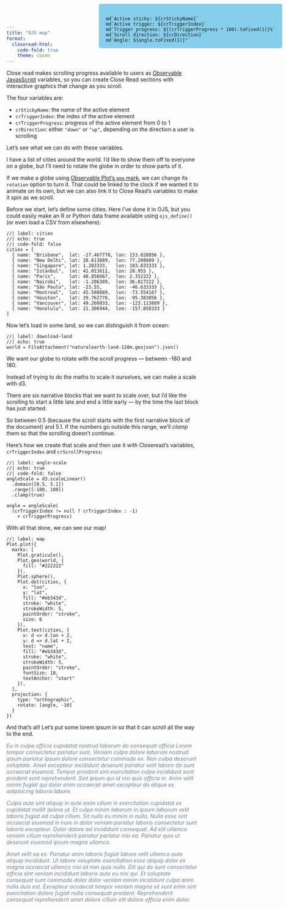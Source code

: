```yaml
---
title: "OJS map"
format:
  closeread-html:
    code-fold: true
    theme: cosmo
---
```


Close read makes scrolling progress available to users as [Observable JavasScript](https://quarto.org/docs/interactive/ojs) variables, so you can create Close Read sections with interactive graphics that change as you scroll.

The four variables are:

- `crStickyName`: the name of the active element
- `crTriggerIndex`: the index of the active element
- `crTriggerProgress`: progress of the active element from 0 to 1
- `crDirection`: either `"down"` or `"up"`, depending on the direction a user is scrolling

Let's see what we can do with these variables.

I have a list of cities around the world. I'd like to show them off to everyone on a globe, but I'll need to rotate the globe in order to show parts of it.

If we make a globe using [Observable Plot's `geo` mark](https://observablehq.com/@observablehq/plot-projections?collection=@observablehq/plot), we can change its `rotation` option to turn it. That could be linked to the clock if we wanted it to animate on its own, but we can also link it to Close Read's variables to make it spin as we scroll.

Before we start, let's define some cities. Here I've done it in OJS, but you could easily make an R or Python data frame available using `ojs_define()` (or even load a CSV from elsewhere):

```ojs
//| label: cities
//| echo: true
//| code-fold: false
cities = [
  { name: "Brisbane",  lat: -27.467778, lon: 153.028056 },
  { name: "New Delhi", lat: 28.613889,  lon: 77.208889 },
  { name: "Singapore", lat: 1.283333,   lon: 103.833333 },
  { name: "Istanbul",  lat: 41.013611,  lon: 28.955 },
  { name: "Paris",     lat: 48.856667,  lon: 2.352222 },
  { name: "Nairobi",   lat: -1.286389,  lon: 36.817222 },
  { name: "São Paulo", lat: -23.55,     lon: -46.633333 },
  { name: "Montreal",  lat: 45.508889,  lon: -73.554167 },
  { name: "Houston",   lat: 29.762778,  lon: -95.383056 },
  { name: "Vancouver", lat: 49.260833,  lon: -123.113889 },
  { name: "Honolulu",  lat: 21.306944,  lom: -157.858333 }
]
```

Now let's load in some land, so we can distinguish it from ocean:

```ojs
//| label: download-land
//| echo: true
world = FileAttachment("naturalearth-land-110m.geojson").json()
```

::::{.cr-layout}

:::{focus-on="map"}
We want our globe to rotate with the scroll progress — between -180 and 180.  
:::

:::{focus-on="map"}
Instead of trying to do the maths to scale it ourselves, we can make a scale with d3.
:::

:::{focus-on="map"}
There are six narrative blocks that we want to scale over, but I'd like the scrolling to start a little late and end a little early — by the time the last block has just started.
:::

:::{focus-on="map"}
So between 0.5 (because the scroll starts with the first narrative block of the document) and 5.1. If the numbers go outside this range, we'll _clamp_ them so that the scrolling doesn't continue.
:::

:::{focus-on="map"}
Here's how we create that scale and then use it with Closeread's variables, `crTriggerIndex` and `crScrollProgress`:
  
```ojs
//| label: angle-scale
//| echo: true
//| code-fold: false
angleScale = d3.scaleLinear()
  .domain([0.5, 5.1])
  .range([-180, 180])
  .clamp(true)

angle = angleScale(
  (crTriggerIndex != null ? crTriggerIndex : -1)
    + crTriggerProgress)
```
:::

:::{focus-on="map"}
With all that done, we can see our map!
:::

:::{#cr-map}

```ojs
//| label: map
Plot.plot({
  marks: [
    Plot.graticule(),
    Plot.geo(world, {
      fill: "#222222"
    }),
    Plot.sphere(),
    Plot.dot(cities, {
      x: "lon",
      y: "lat",
      fill: "#eb343d",
      stroke: "white",
      strokeWidth: 5,
      paintOrder: "stroke",
      size: 6
    }),
    Plot.text(cities, {
      x: d => d.lon + 2,
      y: d => d.lat + 2,
      text: "name",
      fill: "#eb343d",
      stroke: "white",
      strokeWidth: 5,
      paintOrder: "stroke",
      fontSize: 18,
      textAnchor: "start"
    }),
  ],
  projection: {
    type: "orthographic",
    rotate: [angle, -10]
  }
})
```

:::

::::

:::{.counter style="position: fixed; top: 10px; right: 10px; background-color: skyblue; border-radius: 5px; padding: 18px 18px 0 18px;"}
```ojs
md`Active sticky: ${crStickyName}`
md`Active trigger: ${crTriggerIndex}`
md`Trigger progress: ${(crTriggerProgress * 100).toFixed(1)}%`
md`Scroll direction: ${crDirection}`
md`Angle: ${angle.toFixed(1)}°`
```
:::

And that's all! Let's put some lorem ipsum in so that it can scroll all the way to the end.

:::{style="color: slategrey; font-style: italic;"}
Eu in culpa officia cupidatat nostrud laborum do consequat officia Lorem tempor consectetur pariatur sunt. Veniam culpa dolore laborum nostrud ipsum pariatur ipsum dolore consectetur commodo ex. Non culpa deserunt voluptate. Amet excepteur incididunt deserunt pariatur velit labore do sunt occaecat eiusmod. Tempor proident sint exercitation culpa incididunt sunt proident sunt reprehenderit. Sint ipsum qui id nisi quis officia in. Anim velit minim fugiat qui dolor enim occaecat amet excepteur do aliqua ex adipisicing laboris labore.

Culpa aute sint aliquip in aute enim cillum in exercitation cupidatat ex cupidatat mollit dolore ut. Et culpa minim laborum in ipsum laborum velit laboris fugiat ad culpa cillum. Sit nulla eu minim in nulla. Nulla esse sint occaecat eiusmod in irure in dolor veniam pariatur laboris consectetur sunt laboris excepteur. Dolor dolore ad incididunt consequat. Ad elit ullamco veniam cillum reprehenderit pariatur pariatur nisi ea. Pariatur quis ut deserunt eiusmod ipsum magna ullamco.

Amet velit ea ex. Pariatur anim laboris fugiat labore velit ullamco aute aliquip incididunt. Ut labore voluptate exercitation esse aliquip dolor ex magna occaecat ullamco nisi sit non quis nulla. Elit qui do sunt consectetur officia sint veniam incididunt laboris aute eu nisi qui. Et voluptate consequat sunt commodo dolor dolor veniam minim incididunt culpa anim nulla duis est. Excepteur occaecat tempor veniam magna sit sunt enim sint exercitation dolore fugiat nulla consequat proident. Reprehenderit consequat reprehenderit amet dolore cillum elit dolore officia enim dolor.
:::
